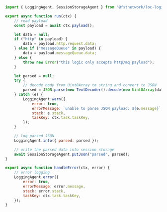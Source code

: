 ```javascript title="payload-json-parser.js" showLineNumbers
import { LoggingAgent, SessionStorageAgent } from "@fstnetwork/loc-logic-sdk";

export async function run(ctx) {
    // read payload
    const payload = await ctx.payload();

    let data = null;
    if ("http" in payload) {
        data = payload.http.request.data;
    } else if ("messageQueue" in payload) {
        data = payload.messageQueue.data;
    } else {
        throw new Error("this logic only accepts http/mq payload");
    }

    let parsed = null;
    try {
        // decode body from Uint8Array to string and convert to JSON
        parsed = JSON.parse(new TextDecoder().decode(new Uint8Array(data)));
    } catch (e) {
        LoggingAgent.warn({
            error: true,
            errorMessage: `unable to parse JSON payload: ${e.message}`,
            stack: e.stack,
            taskKey: ctx.task.taskKey,
        });
    }

    // log parsed JSON
    LoggingAgent.info({ parsed: parsed });

    // write the parsed data into session storage
    await SessionStorageAgent.putJson("parsed", parsed);
}

export async function handleError(ctx, error) {
    // error logging
    LoggingAgent.error({
        error: true,
        errorMessage: error.message,
        stack: error.stack,
        taskKey: ctx.task.taskKey,
    });
}
```
